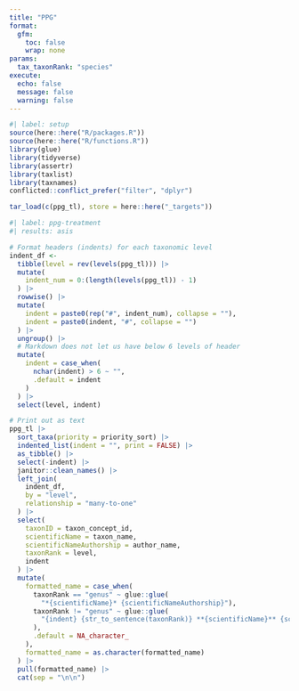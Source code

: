 ```yaml
---
title: "PPG"
format:
  gfm:
    toc: false
    wrap: none
params:
  tax_taxonRank: "species"
execute: 
  echo: false
  message: false
  warning: false
---
```


```r
#| label: setup
source(here::here("R/packages.R"))
source(here::here("R/functions.R"))
library(glue)
library(tidyverse)
library(assertr)
library(taxlist)
library(taxnames)
conflicted::conflict_prefer("filter", "dplyr")

tar_load(c(ppg_tl), store = here::here("_targets"))
```

```r
#| label: ppg-treatment
#| results: asis

# Format headers (indents) for each taxonomic level
indent_df <-
  tibble(level = rev(levels(ppg_tl))) |>
  mutate(
    indent_num = 0:(length(levels(ppg_tl)) - 1)
  ) |>
  rowwise() |>
  mutate(
    indent = paste0(rep("#", indent_num), collapse = ""),
    indent = paste0(indent, "#", collapse = "")
  ) |>
  ungroup() |>
  # Markdown does not let us have below 6 levels of header
  mutate(
    indent = case_when(
      nchar(indent) > 6 ~ "",
      .default = indent
    )
  ) |>
  select(level, indent)

# Print out as text
ppg_tl |>
  sort_taxa(priority = priority_sort) |>
  indented_list(indent = "", print = FALSE) |>
  as_tibble() |>
  select(-indent) |>
  janitor::clean_names() |>
  left_join(
    indent_df,
    by = "level",
    relationship = "many-to-one"
  ) |>
  select(
    taxonID = taxon_concept_id,
    scientificName = taxon_name,
    scientificNameAuthorship = author_name,
    taxonRank = level,
    indent
  ) |>
  mutate(
    formatted_name = case_when(
      taxonRank == "genus" ~ glue::glue(
        "*{scientificName}* {scientificNameAuthorship}"),
      taxonRank != "genus" ~ glue::glue(
        "{indent} {str_to_sentence(taxonRank)} **{scientificName}** {scientificNameAuthorship}"
      ),
      .default = NA_character_
    ),
    formatted_name = as.character(formatted_name)
  ) |>
  pull(formatted_name) |>
  cat(sep = "\n\n")
```
